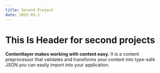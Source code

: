 ```yaml
---
title: Second Project
date: 2025-03-1
---
```


# This Is Header for second projects
**Contentlayer makes working with content easy.** It is a content preprocessor that validates and transforms your content into type-safe JSON you can easily import into your application.
